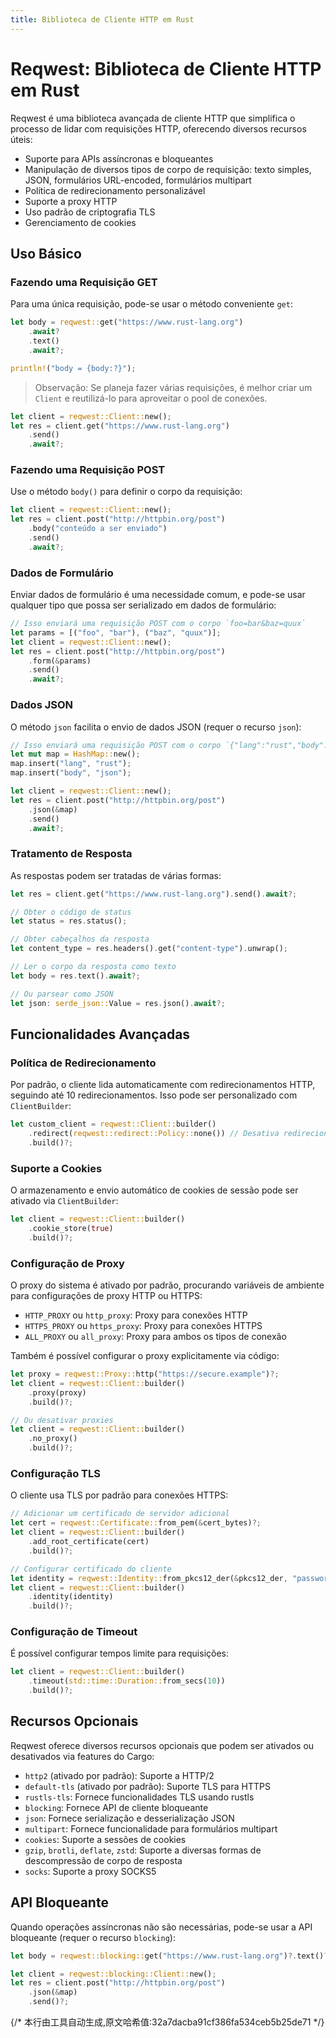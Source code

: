 ```yaml
---
title: Biblioteca de Cliente HTTP em Rust
---
```


# Reqwest: Biblioteca de Cliente HTTP em Rust


<LinkCard
  href="https://docs.rs/reqwest/latest/reqwest/"
  title="reqwest"
  description="reqwest"
/>

Reqwest é uma biblioteca avançada de cliente HTTP que simplifica o processo de lidar com requisições HTTP, oferecendo diversos recursos úteis:

- Suporte para APIs assíncronas e bloqueantes
- Manipulação de diversos tipos de corpo de requisição: texto simples, JSON, formulários URL-encoded, formulários multipart
- Política de redirecionamento personalizável
- Suporte a proxy HTTP
- Uso padrão de criptografia TLS
- Gerenciamento de cookies

## Uso Básico

### Fazendo uma Requisição GET

Para uma única requisição, pode-se usar o método conveniente `get`:

```rust
let body = reqwest::get("https://www.rust-lang.org")
    .await?
    .text()
    .await?;

println!("body = {body:?}");
```

> Observação: Se planeja fazer várias requisições, é melhor criar um `Client` e reutilizá-lo para aproveitar o pool de conexões.

```rust
let client = reqwest::Client::new();
let res = client.get("https://www.rust-lang.org")
    .send()
    .await?;
```

### Fazendo uma Requisição POST

Use o método `body()` para definir o corpo da requisição:

```rust
let client = reqwest::Client::new();
let res = client.post("http://httpbin.org/post")
    .body("conteúdo a ser enviado")
    .send()
    .await?;
```

### Dados de Formulário

Enviar dados de formulário é uma necessidade comum, e pode-se usar qualquer tipo que possa ser serializado em dados de formulário:

```rust
// Isso enviará uma requisição POST com o corpo `foo=bar&baz=quux`
let params = [("foo", "bar"), ("baz", "quux")];
let client = reqwest::Client::new();
let res = client.post("http://httpbin.org/post")
    .form(&params)
    .send()
    .await?;
```

### Dados JSON

O método `json` facilita o envio de dados JSON (requer o recurso `json`):

```rust
// Isso enviará uma requisição POST com o corpo `{"lang":"rust","body":"json"}`
let mut map = HashMap::new();
map.insert("lang", "rust");
map.insert("body", "json");

let client = reqwest::Client::new();
let res = client.post("http://httpbin.org/post")
    .json(&map)
    .send()
    .await?;
```

### Tratamento de Resposta

As respostas podem ser tratadas de várias formas:

```rust
let res = client.get("https://www.rust-lang.org").send().await?;

// Obter o código de status
let status = res.status();

// Obter cabeçalhos da resposta
let content_type = res.headers().get("content-type").unwrap();

// Ler o corpo da resposta como texto
let body = res.text().await?;

// Ou parsear como JSON
let json: serde_json::Value = res.json().await?;
```

## Funcionalidades Avançadas

### Política de Redirecionamento

Por padrão, o cliente lida automaticamente com redirecionamentos HTTP, seguindo até 10 redirecionamentos. Isso pode ser personalizado com `ClientBuilder`:

```rust
let custom_client = reqwest::Client::builder()
    .redirect(reqwest::redirect::Policy::none()) // Desativa redirecionamentos
    .build()?;
```

### Suporte a Cookies

O armazenamento e envio automático de cookies de sessão pode ser ativado via `ClientBuilder`:

```rust
let client = reqwest::Client::builder()
    .cookie_store(true)
    .build()?;
```

### Configuração de Proxy

O proxy do sistema é ativado por padrão, procurando variáveis de ambiente para configurações de proxy HTTP ou HTTPS:

- `HTTP_PROXY` ou `http_proxy`: Proxy para conexões HTTP
- `HTTPS_PROXY` ou `https_proxy`: Proxy para conexões HTTPS
- `ALL_PROXY` ou `all_proxy`: Proxy para ambos os tipos de conexão

Também é possível configurar o proxy explicitamente via código:

```rust
let proxy = reqwest::Proxy::http("https://secure.example")?;
let client = reqwest::Client::builder()
    .proxy(proxy)
    .build()?;

// Ou desativar proxies
let client = reqwest::Client::builder()
    .no_proxy()
    .build()?;
```

### Configuração TLS

O cliente usa TLS por padrão para conexões HTTPS:

```rust
// Adicionar um certificado de servidor adicional
let cert = reqwest::Certificate::from_pem(&cert_bytes)?;
let client = reqwest::Client::builder()
    .add_root_certificate(cert)
    .build()?;

// Configurar certificado do cliente
let identity = reqwest::Identity::from_pkcs12_der(&pkcs12_der, "password")?;
let client = reqwest::Client::builder()
    .identity(identity)
    .build()?;
```

### Configuração de Timeout

É possível configurar tempos limite para requisições:

```rust
let client = reqwest::Client::builder()
    .timeout(std::time::Duration::from_secs(10))
    .build()?;
```

## Recursos Opcionais

Reqwest oferece diversos recursos opcionais que podem ser ativados ou desativados via features do Cargo:

- `http2` (ativado por padrão): Suporte a HTTP/2
- `default-tls` (ativado por padrão): Suporte TLS para HTTPS
- `rustls-tls`: Fornece funcionalidades TLS usando rustls
- `blocking`: Fornece API de cliente bloqueante
- `json`: Fornece serialização e desserialização JSON
- `multipart`: Fornece funcionalidade para formulários multipart
- `cookies`: Suporte a sessões de cookies
- `gzip`, `brotli`, `deflate`, `zstd`: Suporte a diversas formas de descompressão de corpo de resposta
- `socks`: Suporte a proxy SOCKS5

## API Bloqueante

Quando operações assíncronas não são necessárias, pode-se usar a API bloqueante (requer o recurso `blocking`):

```rust
let body = reqwest::blocking::get("https://www.rust-lang.org")?.text()?;

let client = reqwest::blocking::Client::new();
let res = client.post("http://httpbin.org/post")
    .json(&map)
    .send()?;
```
{/* 本行由工具自动生成,原文哈希值:32a7dacba91cf386fa534ceb5b25de71 */}